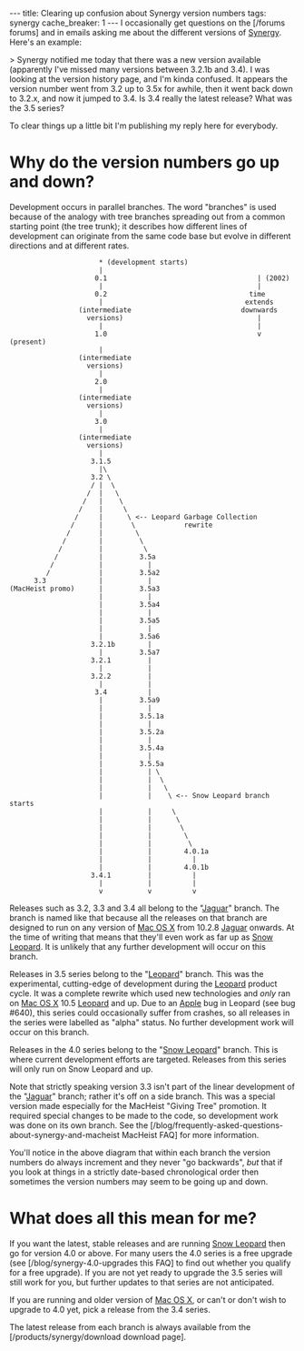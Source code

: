 ---
title: Clearing up confusion about Synergy version numbers
tags: synergy
cache_breaker: 1
---
I occasionally get questions on the [/forums forums] and in emails asking me about the different versions of [[Synergy]]. Here's an example:

> Synergy notified me today that there was a new version available (apparently I've missed many versions between 3.2.1b and 3.4). I was looking at the version history page, and I'm kinda confused. It appears the version number went from 3.2 up to 3.5x for awhile, then it went back down to 3.2.x, and now it jumped to 3.4. Is 3.4 really the latest release? What was the 3.5 series?

To clear things up a little bit I'm publishing my reply here for everybody.

= Why do the version numbers go up and down? =

Development occurs in parallel branches. The word "branches" is used because of the analogy with tree branches spreading out from a common starting point (the tree trunk); it describes how different lines of development can originate from the same code base but evolve in different directions and at different rates.

<pre>                      * (development starts)
                      |
                     0.1                                     | (2002)
                      |                                      |
                     0.2                                   time
                      |                                   extends
                 (intermediate                           downwards
                   versions)                                 |
                      |                                      |
                     1.0                                     v (present)
                      |
                 (intermediate
                   versions)
                      |
                     2.0
                      |
                 (intermediate
                   versions)
                      |
                     3.0
                      |
                 (intermediate
                   versions)
                      |
                    3.1.5
                      |\
                    3.2 \
                    / |  \
                   /  |   \
                  /   |    \
                 /    |     \
                /     |      \ <-- Leopard Garbage Collection
               /      |       \            rewrite
              /       |        \
             /        |         \
            /         |          \
           /          |         3.5a
          /           |           |
         /            |         3.5a2
      3.3             |           |
(MacHeist promo)      |         3.5a3
                      |           |
                      |         3.5a4
                      |           |
                      |         3.5a5
                      |           |
                      |         3.5a6
                    3.2.1b        |
                      |         3.5a7
                    3.2.1         |
                      |           |
                    3.2.2         |
                      |           |
                     3.4          |
                      |         3.5a9
                      |           |
                      |         3.5.1a
                      |           |
                      |         3.5.2a
                      |           |
                      |         3.5.4a
                      |           |
                      |         3.5.5a
                      |           | \
                      |           |  \
                      |           |   \
                      |           |    \ <-- Snow Leopard branch starts
                      |           |     \
                      |           |      \
                      |           |       \
                      |           |        \
                      |           |         \
                      |           |        4.0.1a
                      |           |          |
                      |           |        4.0.1b
                    3.4.1         |          |
                      |           |          |
                      v           v          v</pre>

Releases such as 3.2, 3.3 and 3.4 all belong to the "[[Jaguar]]" branch. The branch is named like that because all the releases on that branch are designed to run on any version of [[Mac OS X]] from 10.2.8 [[Jaguar]] onwards. At the time of writing that means that they'll even work as far up as [[Snow Leopard]]. It is unlikely that any further development will occur on this branch.

Releases in 3.5 series belong to the "[[Leopard]]" branch. This was the experimental, cutting-edge of development during the [[Leopard]] product cycle. It was a complete rewrite which used new technologies and ''only'' ran on [[Mac OS X]] 10.5 [[Leopard]] and up. Due to an [[Apple]] bug in Leopard (see bug #640), this series could occasionally suffer from crashes, so all releases in the series were labelled as "alpha" status. No further development work will occur on this branch.

Releases in the 4.0 series belong to the "[[Snow Leopard]]" branch. This is where current development efforts are targeted. Releases from this series will only run on Snow Leopard and up.

Note that strictly speaking version 3.3 isn't part of the linear development of the "[[Jaguar]]" branch; rather it's off on a side branch. This was a special version made especially for the MacHeist "Giving Tree" promotion. It required special changes to be made to the code, so development work was done on its own branch. See the [/blog/frequently-asked-questions-about-synergy-and-macheist MacHeist FAQ] for more information.

You'll notice in the above diagram that within each branch the version numbers do always increment and they never "go backwards", ''but'' that if you look at things in a strictly date-based chronological order then sometimes the version numbers may seem to be going up and down.

= What does all this mean for me? =

If you want the latest, stable releases and are running [[Snow Leopard]] then go for version 4.0 or above. For many users the 4.0 series is a free upgrade (see [/blog/synergy-4.0-upgrades this FAQ] to find out whether you qualify for a free upgrade). If you are not yet ready to upgrade the 3.5 series will still work for you, but further updates to that series are not anticipated.

If you are running and older version of [[Mac OS X]], or can't or don't wish to upgrade to 4.0 yet, pick a release from the 3.4 series.

The latest release from each branch is always available from the [/products/synergy/download download page].
